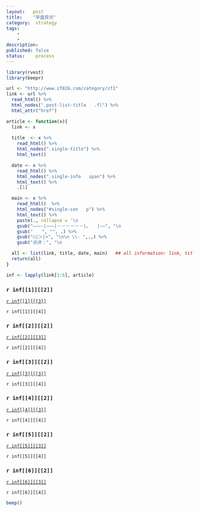 ```yaml
---
layout:   post
title:    "早盘资讯"
category:  strategy
tags:     
    -  
    -   
description: 
published: false
status:    process
---
```


<!------------------------------------------------------------------------------------------------------->
```r
library(rvest)
library(beepr)
```
<!------------------------------------------------------------------------------------------------------->

```r
url <- "http://www.zf826.com/category/zf1"
link <- url %>% 
  read_html() %>% 
  html_nodes(".post-list-title   .fl") %>% 
  html_attr("href")

article <- function(x){
  link <- x
  
  title  <- x %>% 
    read_html() %>% 
    html_nodes(".single-title") %>% 
    html_text()

  date <- x %>% 
    read_html() %>% 
    html_nodes(".single-info   span") %>% 
    html_text() %>%
    .[1]

  main <- x %>%
    read_html()  %>% 
    html_nodes("#single-con   p") %>% 
    html_text() %>% 
    paste(., collapse = '\n                                                                                              \n') %>%
    gsub("———-|———|－－－－－－|。　　|——", "\n                                                                                              \n", .) %>%
    gsub("　　", "", .) %>%
    gsub("○|＞|>", "\n\n \\- ",.,) %>%
    gsub("点评：", "\n                                                                                              \n > \\**点评：\\**", .) 

  all <- list(link, title, date, main)   ## all information: link, title, date, main
  return(all)
}

inf <- lapply(link[1:6], article)
```

<!------------------------------------------------------------------------------------------------------->

<h3>  `r inf[[1]][[2]]` </h3>
[`r inf[[1]][[3]]`](`r inf[[1]][[1]]`)

`r inf[[1]][[4]]`

<!------------------------------------------------------------------------------------------------------->

<h3>  `r inf[[2]][[2]]` </h3>
[`r inf[[2]][[3]]`](`r inf[[2]][[1]]`)

`r inf[[2]][[4]]`

<!------------------------------------------------------------------------------------------------------->

<h3>  `r inf[[3]][[2]]` </h3>
[`r inf[[3]][[3]]`](`r inf[[3]][[1]]`)

`r inf[[3]][[4]]`

<!------------------------------------------------------------------------------------------------------->

<h3>  `r inf[[4]][[2]]` </h3>
[`r inf[[4]][[3]]`](`r inf[[4]][[1]]`)

`r inf[[4]][[4]]`

<!------------------------------------------------------------------------------------------------------->

<h3>  `r inf[[5]][[2]]` </h3>
[`r inf[[5]][[3]]`](`r inf[[5]][[1]]`)

`r inf[[5]][[4]]`

<!------------------------------------------------------------------------------------------------------->

<h3>  `r inf[[6]][[2]]` </h3>
[`r inf[[6]][[3]]`](`r inf[[6]][[1]]`)

`r inf[[6]][[4]]`
<!------------------------------------------------------------------------------------------------------->
<!------------------------------------------------------------------------------------------------------->
<!------------------------------------------------------------------------------------------------------->

```r
beep()
```
